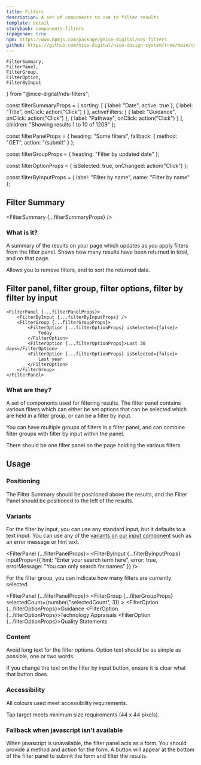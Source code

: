 ```yaml
---
title: Filters
description: A set of components to use to filter results
template: detail
storybook: components-filters
inpagenav: true
npm: https://www.npmjs.com/package/@nice-digital/nds-filters
github: https://github.com/nice-digital/nice-design-system/tree/main/components/nds-filters
---
```


	FilterSummary,
	FilterPanel,
	FilterGroup,
	FilterOption,
	FilterByInput
} from "@nice-digital/nds-filters";

const filterSummaryProps = {
sorting: [
{ label: "Date", active: true },
{ label: "Title", onClick: action("Click") }
],
activeFilters: [
{
label: "Guidance",
onClick: action("Click")
},
{
label: "Pathway",
onClick: action("Click")
}
],
children: "Showing results 1 to 10 of 1209"
};

const filterPanelProps = {
heading: "Some filters",
fallback: {
method: "GET",
action: "/submit"
}
};

const filterGroupProps = {
heading: "Filter by updated date"
};

const filterOptionProps = {
isSelected: true,
onChanged: action("Click")
};

const filterByInputProps = {
label: "Filter by name",
name: "Filter by name"
};

## Filter Summary

<FilterSummary {...filterSummaryProps} />

### What is it?

A summary of the results on your page which updates as you apply filters from the filter panel. Shows how many results have been returned in total, and on that page.

Allows you to remove filters, and to sort the returned data.

## Filter panel, filter group, filter options, filter by filter by input

    <FilterPanel {...filterPanelProps}>
    	<FilterByInput {...filterByInputProps} />
    	<FilterGroup {...filterGroupProps}>
    		<FilterOption {...filterOptionProps} isSelected={false}>
    			Today
    		</FilterOption>
    		<FilterOption {...filterOptionProps}>Last 30 days</FilterOption>
    		<FilterOption {...filterOptionProps} isSelected={false}>
    			Last year
    		</FilterOption>
    	</FilterGroup>
    </FilterPanel>

### What are they?

A set of components used for filtering results. The filter panel contains various filters which can either be set options that can be selected which are held in a filter group, or can be a filter by input.

You can have multiple groups of filters in a filter panel, and can combine filter groups with filter by input within the panel.

There should be one filter panel on the page holding the various filters.

## Usage

### Positioning

The Filter Summary should be positioned above the results, and the Filter Panel should be positioned to the left of the results.

### Variants

For the filter by input, you can use any standard input, but it defaults to a text input. You can use any of the [variants on our input component](http://localhost:6006/?path=/story/foundations-input--try-it-out) such as an error message or hint text.

<FilterPanel {...filterPanelProps}>
	<FilterByInput
		{...filterByInputProps}
		inputProps={{
			hint: "Enter your search term here",
			error: true,
			errorMessage: "You can only search for names"
		}}
	/>
</FilterPanel>

For the filter group, you can indicate how many filters are currently selected.

<FilterPanel {...filterPanelProps}>
	<FilterGroup
		{...filterGroupProps}
		selectedCount={number("selectedCount", 3)}
	>
		<FilterOption {...filterOptionProps}>Guidance</FilterOption>
		<FilterOption {...filterOptionProps}>Technology Appraisals</FilterOption>
		<FilterOption {...filterOptionProps}>Quality Statements</FilterOption>
	</FilterGroup>
</FilterPanel>

### Content

Avoid long text for the filter options. Option text should be as simple as possible, one or two words.

If you change the text on the filter by input button, ensure it is clear what that button does.

### Accessibility

All colours used meet accessibility requirements.

Tap target meets minimum size requirements (44 x 44 pixels).

### Fallback when javascript isn't available

When javascript is unavailable, the filter panel acts as a form. You should provide a method and action for the form. A button will appear at the bottom of the filter panel to submit the form and filter the results.
